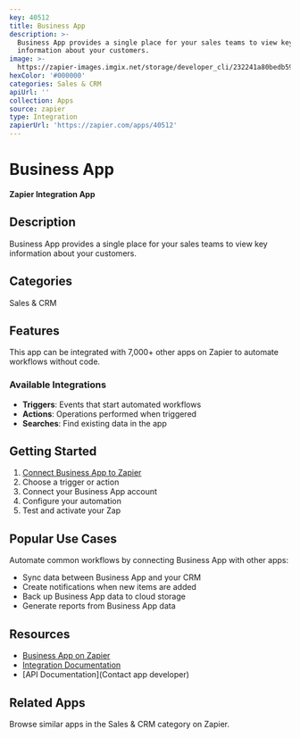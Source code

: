 ```yaml
---
key: 40512
title: Business App
description: >-
  Business App provides a single place for your sales teams to view key
  information about your customers.
image: >-
  https://zapier-images.imgix.net/storage/developer_cli/232241a80bedb5964421563e77cda12c_2.png?auto=format%2Ccompress&ixlib=python-3.0.0&q=50
hexColor: '#000000'
categories: Sales & CRM
apiUrl: ''
collection: Apps
source: zapier
type: Integration
zapierUrl: 'https://zapier.com/apps/40512'
---
```

# Business App

**Zapier Integration App**

## Description

Business App provides a single place for your sales teams to view key information about your customers.

## Categories

Sales & CRM

## Features

This app can be integrated with 7,000+ other apps on Zapier to automate workflows without code.

### Available Integrations

- **Triggers**: Events that start automated workflows
- **Actions**: Operations performed when triggered
- **Searches**: Find existing data in the app

## Getting Started

1. [Connect Business App to Zapier](https://zapier.com/apps/40512)
2. Choose a trigger or action
3. Connect your Business App account
4. Configure your automation
5. Test and activate your Zap

## Popular Use Cases

Automate common workflows by connecting Business App with other apps:

- Sync data between Business App and your CRM
- Create notifications when new items are added
- Back up Business App data to cloud storage
- Generate reports from Business App data

## Resources

- [Business App on Zapier](https://zapier.com/apps/40512)
- [Integration Documentation](https://zapier.com/apps/40512/integrations)
- [API Documentation](Contact app developer)

## Related Apps

Browse similar apps in the Sales & CRM category on Zapier.
